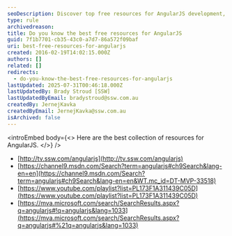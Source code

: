 ```yaml
---
seoDescription: Discover top free resources for AngularJS development, including tutorials, courses, and videos.
type: rule
archivedreason:
title: Do you know the best free resources for AngularJS
guid: 7f1b7701-cb35-43c0-a7d7-86a572f09baf
uri: best-free-resources-for-angularjs
created: 2016-02-19T14:02:15.000Z
authors: []
related: []
redirects:
  - do-you-know-the-best-free-resources-for-angularjs
lastUpdated: 2025-07-31T00:46:18.000Z
lastUpdatedBy: Brady Stroud [SSW]
lastUpdatedByEmail: bradystroud@ssw.com.au
createdBy: JernejKavka
createdByEmail: JernejKavka@ssw.com.au
isArchived: false
---
```


<introEmbed
  body={<>
Here are the best collection of resources for AngularJS.
  </>}
/>
* [http://tv.ssw.com/angularjs](http://tv.ssw.com/angularjs)
* [https://channel9.msdn.com/Search?term=angularjs#ch9Search&lang-en=en](https://channel9.msdn.com/Search?term=angularjs#ch9Search&lang-en=en&WT.mc_id=DT-MVP-33518)
* [https://www.youtube.com/playlist?list=PL173F1A311439C05D](https://www.youtube.com/playlist?list=PL173F1A311439C05D)
* [https://mva.microsoft.com/search/SearchResults.aspx?q=angularjs#!q=angularjs&lang=1033](https://mva.microsoft.com/search/SearchResults.aspx?q=angularjs#%21q=angularjs&lang=1033)
